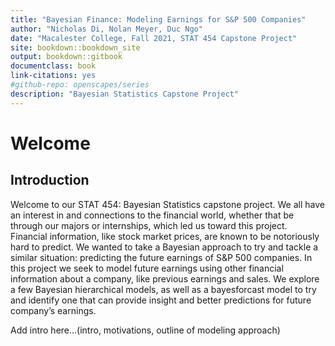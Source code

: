 ```yaml
--- 
title: "Bayesian Finance: Modeling Earnings for S&P 500 Companies"
author: "Nicholas Di, Nolan Meyer, Duc Ngo"
date: "Macalester College, Fall 2021, STAT 454 Capstone Project"
site: bookdown::bookdown_site
output: bookdown::gitbook
documentclass: book
link-citations: yes
#github-repo: openscapes/series
description: "Bayesian Statistics Capstone Project"
---
```


# Welcome {#welcome}

## Introduction

Welcome to our STAT 454: Bayesian Statistics capstone project. We all have an interest in and connections to the financial world, whether that be through our majors or internships, which led us toward this project. Financial information, like stock market prices, are known to be notoriously hard to predict. We wanted to take a Bayesian approach to try and tackle a similar situation: predicting the future earnings of S&P 500 companies. In this project we seek to model future earnings using other financial information about a company, like previous earnings and sales. We explore a few Bayesian hierarchical models, as well as a bayesforcast model to try and identify one that can provide insight and better predictions for future company's earnings. 

Add intro here...(intro, motivations, outline of modeling approach)